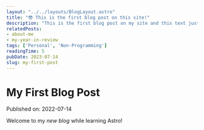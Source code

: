 ```yaml
---
layout: "../../layouts/BlogLayout.astro"
title: "😎 This is the first blog post on this site!"
description: "This is the first blog post on my site and this text just represents what that post entry will look like when it's on the landing page."
relatedPosts:
- about-me 
- my-year-in-review 
tags: ['Personal', 'Non-Programming']
readingTime: 5
pubDate: 2023-07-14
slug: my-first-post
---
```


<PostHeader 
    title={frontmatter.title}
    description={frontmatter.description}
    tags={frontmatter.tags}
    pubDate={frontmatter.pubDate}
    readingTime={frontmatter.readingTime}
/>

# My First Blog Post

Published on: 2022-07-14

Welcome to my _new blog_ while learning Astro!